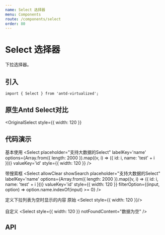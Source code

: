 ```yaml
---
name: Select 选择器
menu: Components
route: /components/select
order: 80
---
```



# Select 选择器

下拉选择器。

## 引入

```
import { Select } from 'antd-virtualized';
```
## 原生Antd Select对比

<OriginalSelect
  style={{ width: 120 }}
>
</OriginalSelect>

## 代码演示

基本使用
<Playground>
<Select
  placeholder="支持大数据的Select"
  labelKey='name'
  options={Array.from({ length: 2000 }).map((v, i) => ({ id: i, name: 'test' + i }))}
  valueKey='id'
  style={{ width: 120 }}
/>
</Playground>

带搜索框
<Playground>
<Select
  allowClear
  showSearch
  placeholder="支持大数据的Select"
  labelKey='name'
  options={Array.from({ length: 2000 }).map((v, i) => ({ id: i, name: 'test' + i }))}
  valueKey='id'
  style={{ width: 120 }}
  filterOption={(input, option) => option.name.indexOf(input) >= 0}
/>
</Playground>

定义下拉列表为空时显示的内容
<Playground>
原始
<Select style={{ width: 120 }}/>
<br/><br/>
自定义 
<Select
  style={{ width: 120 }}
  notFoundContent="数据为空"
/>
</Playground>




## API

<Props of={Select} />